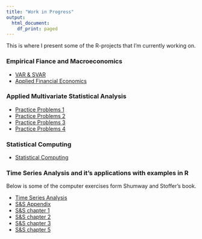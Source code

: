 ```yaml
---
title: "Work in Progress"
output: 
  html_document:
    df_print: paged
---
```


This is where I present some of the R-projects that I'm currently working on.



### Empirical Fiance and Macroeconomics

* [VAR & SVAR](content/Macro.pdf)
* [Applied Financial Economics](content/FE.pdf)

### Applied Multivariate Statistical Analysis

* [Practice Problems 1](content/STAT873/Practice1.pdf)
* [Practice Problems 2](content/STAT873/Practice2.pdf)
* [Practice Problems 3](content/STAT873/Practice3.pdf)
* [Practice Problems 4](content/STAT873/Practice4.pdf)

### Statistical Computing

* [Statistical Computing](https://shang-chieh0830.github.io/Statistical_Computing/)

### Time Series Analysis and it's applications with examples in R

Below is some of the computer exercises form Shumway and Stoffer's book.

* [Time Series Analysis](https://shang-chieh0830.github.io/Time_Series_Analysis/)
* [S&S Appendix](content/STAT878/Appendix.pdf)
* [S&S chapter 1](content/STAT878/HW1.pdf)
* [S&S chapter 2](content/STAT878/HW2.pdf)
* [S&S chapter 3](content/STAT878/HW3.pdf)
* [S&S chapter 5](content/STAT878/HW5.pdf)

